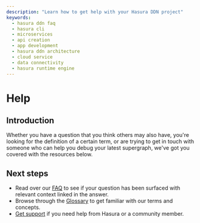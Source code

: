 ```yaml
---
description: "Learn how to get help with your Hasura DDN project"
keywords:
  - hasura ddn faq
  - hasura cli
  - microservices
  - api creation
  - app development
  - hasura ddn architecture
  - cloud service
  - data connectivity
  - hasura runtime engine
---
```


# Help

## Introduction

Whether you have a question that you think others may also have, you're looking for the definition of a certain term, or
are trying to get in touch with someone who can help you debug your latest supergraph, we've got you covered with the
resources below.

## Next steps

- Read over our [FAQ](support/faq.mdx) to see if your question has been surfaced with relevant context linked in the
  answer.
- Browse through the [Glossary](support/glossary.mdx) to get familiar with our terms and concepts.
- [Get support](support/get-support.mdx) if you need help from Hasura or a community member.
